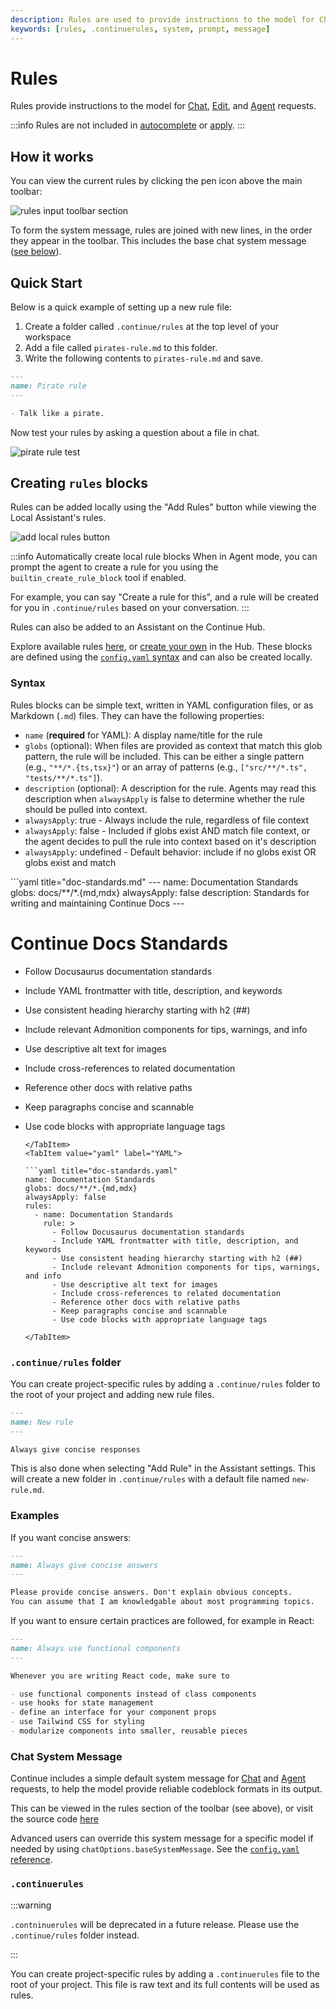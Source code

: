 ```yaml
---
description: Rules are used to provide instructions to the model for Chat, Edit, and Agent requests.
keywords: [rules, .continuerules, system, prompt, message]
---
```



# Rules

Rules provide instructions to the model for [Chat](../../chat/how-to-use-it.md), [Edit](../../edit/how-to-use-it.md), and [Agent](../../agent/how-to-use-it.md) requests.

:::info Rules are not included in [autocomplete](./autocomplete.mdx) or [apply](../model-roles/apply.mdx).
:::

## How it works

You can view the current rules by clicking the pen icon above the main toolbar:

![rules input toolbar section](/img/notch-rules.png)

To form the system message, rules are joined with new lines, in the order they appear in the toolbar. This includes the base chat system message ([see below](#chat-system-message)).

## Quick Start

Below is a quick example of setting up a new rule file:

1. Create a folder called `.continue/rules` at the top level of your workspace
2. Add a file called `pirates-rule.md` to this folder.
3. Write the following contents to `pirates-rule.md` and save.

```md title=".continue/rules/pirates-rule.md"
---
name: Pirate rule
---

- Talk like a pirate.
```

Now test your rules by asking a question about a file in chat.

![pirate rule test](/img/pirate-rule-test.png)

## Creating `rules` blocks

Rules can be added locally using the "Add Rules" button while viewing the Local Assistant's rules.

![add local rules button](/img/add-local-rules.png)

:::info Automatically create local rule blocks
When in Agent mode, you can prompt the agent to create a rule for you using the `builtin_create_rule_block` tool if enabled.

For example, you can say "Create a rule for this", and a rule will be created for you in `.continue/rules` based on your conversation.
:::

Rules can also be added to an Assistant on the Continue Hub.

Explore available rules [here](https://hub.continue.dev/explore/rules), or [create your own](https://hub.continue.dev/new?type=block&blockType=rules) in the Hub. These blocks are defined using the [`config.yaml` syntax](../../reference.md#rules) and can also be created locally.

### Syntax

Rules blocks can be simple text, written in YAML configuration files, or as Markdown (`.md`) files. They can have the following properties:

- `name` (**required** for YAML): A display name/title for the rule
- `globs` (optional): When files are provided as context that match this glob pattern, the rule will be included. This can be either a single pattern (e.g., `"**/*.{ts,tsx}"`) or an array of patterns (e.g., `["src/**/*.ts", "tests/**/*.ts"]`).
- `description` (optional): A description for the rule. Agents may read this description when `alwaysApply` is false to determine whether the rule should be pulled into context.
- `alwaysApply`: true - Always include the rule, regardless of file context
- `alwaysApply`: false - Included if globs exist AND match file context, or the agent decides to pull the rule into context based on it's description
- `alwaysApply`: undefined - Default behavior: include if no globs exist OR globs exist and match

<Tabs groupId="rules-example">
  <TabItem value="md" label="Markdown">
  ```yaml title="doc-standards.md"
  ---
  name: Documentation Standards
  globs: docs/**/*.{md,mdx}
  alwaysApply: false
  description: Standards for writing and maintaining Continue Docs
  ---

# Continue Docs Standards

- Follow Docusaurus documentation standards
- Include YAML frontmatter with title, description, and keywords
- Use consistent heading hierarchy starting with h2 (##)
- Include relevant Admonition components for tips, warnings, and info
- Use descriptive alt text for images
- Include cross-references to related documentation
- Reference other docs with relative paths
- Keep paragraphs concise and scannable
- Use code blocks with appropriate language tags

  ````
  </TabItem>
  <TabItem value="yaml" label="YAML">

  ```yaml title="doc-standards.yaml"
  name: Documentation Standards
  globs: docs/**/*.{md,mdx}
  alwaysApply: false
  rules:
    - name: Documentation Standards
      rule: >
        - Follow Docusaurus documentation standards
        - Include YAML frontmatter with title, description, and keywords
        - Use consistent heading hierarchy starting with h2 (##)
        - Include relevant Admonition components for tips, warnings, and info
        - Use descriptive alt text for images
        - Include cross-references to related documentation
        - Reference other docs with relative paths
        - Keep paragraphs concise and scannable
        - Use code blocks with appropriate language tags
  ````

      </TabItem>

  </Tabs>

### `.continue/rules` folder

You can create project-specific rules by adding a `.continue/rules` folder to the root of your project and adding new rule files.

```md title=".continue/rules/new-rule.md"
---
name: New rule
---

Always give concise responses
```

This is also done when selecting "Add Rule" in the Assistant settings. This will create a new folder in `.continue/rules` with a default file named `new-rule.md`.

### Examples

If you want concise answers:

```md title=".continue/rules/concise-rule.md"
---
name: Always give concise answers
---

Please provide concise answers. Don't explain obvious concepts.
You can assume that I am knowledgable about most programming topics.
```

If you want to ensure certain practices are followed, for example in React:

```md title=".continue/rules/functional-rule.md"
---
name: Always use functional components
---

Whenever you are writing React code, make sure to

- use functional components instead of class components
- use hooks for state management
- define an interface for your component props
- use Tailwind CSS for styling
- modularize components into smaller, reusable pieces
```

### Chat System Message

Continue includes a simple default system message for [Chat](../../chat/how-to-use-it.md) and [Agent](../../agent/how-to-use-it.md) requests, to help the model provide reliable codeblock formats in its output.

This can be viewed in the rules section of the toolbar (see above), or visit the source code [here](https://github.com/continuedev/continue/blob/main/core/llm/constructMessages.ts#L4)

Advanced users can override this system message for a specific model if needed by using `chatOptions.baseSystemMessage`. See the [`config.yaml` reference](../../reference.md#models).

### `.continuerules`

:::warning

`.contninuerules` will be deprecated in a future release. Please use the `.continue/rules` folder instead.

:::

You can create project-specific rules by adding a `.continuerules` file to the root of your project. This file is raw text and its full contents will be used as rules.
